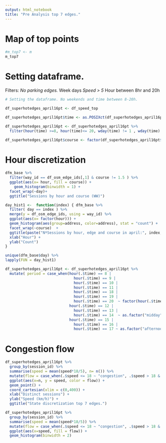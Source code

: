 ```yaml
---
output: html_notebook
title: "Pre Analysis top 7 edges."
---
```


<!-- The datasets to make this notebook are in SenseMyFEUP.Rmd
     The rest of the code is divided: 
          General information: April2016.Rmd 
          Timeseries functions: timeseries.R
          
    df_speed_top it is on preanalysis_course.Rmd
-->

# Map of top points 

```r
#m_top7 <- m
m_top7
```

# Setting dataframe. 
 Filters: 
  *No parking edges.
  *Week days
  *Speed > 5
  *Hour between 8hr and 20h
```r
# Setting the dataframe. No weekends and time between 8-20h.

df_superhotedges_april16pt <- df_speed_top

df_superhotedges_april16pt$time <- as.POSIXct(df_superhotedges_april16pt$seconds, origin="1970-01-01")

df_superhotedges_april16pt <- df_superhotedges_april16pt %>% 
  filter(hour(time) >=8, hour(time)<= 20, wday(time) != 1 , wday(time) != 7, (speed*18/5) > 5 ) 

df_superhotedges_april16pt$course <- factor(df_superhotedges_april16pt$course)

```
 
# 


# Hour discretization 

```r
dfm_base %>% 
  filter(way_id == df_osm_edge_ids[,1] & course != 1.5 ) %>% 
  ggplot(aes(x= hour, fill = course)) + 
    geom_histogram(binwidth = 1) +
  facet_wrap(~day)+
  ggtitle("Sessions by hour and course (WW)")
```
 
```r
day_hist1 <-  function(index) { dfm_base %>% 
  filter( day == index ) %>% 
  merge(y = df_osm_edge_ids, using = way_id) %>% 
  ggplot(aes(x= factor(hour))) +
  geom_histogram(aes(group=address, color=address), stat = "count") +
  facet_wrap(~course)  +
  ggtitle(paste("NºSessions by hour, edge and course in april:", index, sep = " " )) + 
  xlab("Hour") +
  ylab("Count") 
}

unique(dfm_base$day) %>% 
lapply(FUN = day_hist1)
```

```r
df_superhotedges_april16pt <- df_superhotedges_april16pt %>% 
  mutate( period = case_when(hour(.$time) == 8 | 
                               hour(.$time) == 9 | 
                               hour(.$time) == 10 |
                               hour(.$time) == 11 |
                               hour(.$time) == 18 |
                               hour(.$time) == 19 |
                               hour(.$time) == 20  ~ factor(hour(.$time), levels = c(8,9,10,11,18,19,20,"midday","afternoon")), 
                             hour(.$time) == 12 |
                               hour(.$time) == 13 |
                               hour(.$time) == 14  ~ as.factor("midday"), 
                             hour(.$time) == 15 |
                               hour(.$time) == 16 |
                               hour(.$time) == 17 ~ as.factor("afternoon")))


```


# Congestion flow 

```r
df_superhotedges_april16pt %>% 
  group_by(session_id) %>% 
  summarise(speed = mean(speed*18/5), n= n()) %>% 
  mutate(flow = case_when(.$speed <= 18 ~ "congestion", .$speed > 18 & .$speed < 30 ~ "sync", .$speed >= 30 ~"free" )) %>% 
  ggplot(aes(x=n, y = speed, color = flow)) + 
  geom_point() + 
  coord_cartesian(xlim = c(0,400)) + 
  xlab("Distinct sessions") + 
  ylab("Speed (km/h)") + 
  ggtitle("State discretization top 7 edges.")
```

```r
df_superhotedges_april16pt %>% 
  group_by(session_id) %>% 
  summarise(speed = mean(speed*18/5)) %>% 
  mutate(flow = case_when(.$speed <= 18 ~ "congestion", .$speed > 18 & .$speed < 30 ~ "sync", .$speed >= 30 ~"free" )) %>% 
  ggplot(aes(x=speed, fill = flow)) + 
  geom_histogram(binwidth = 2) 
```



